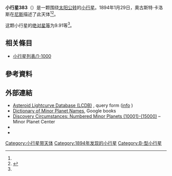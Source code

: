 {{Infobox planet
 | minorplanet     = yes
 | name            = 383 Janina
 | background      = #D6D6D6
 | image = 
 | image_size      = 
 | caption         =
 | discovery_ref   =  <ref name="MPC-object" />
 | discoverer      = [[奧古斯特·卡洛斯|奧古斯特·卡洛斯]]
 | discovery_site  = [[尼斯|尼斯]]
 | discovered      = 1894年1月29日
 | mpc_name        = 383 Janina
 | alt_names       = 383 Janina
 | pronounced      = 
 | named_after     = <ref name="MPC-object" />
 | mp_category     = [[主帶小行星|主帶小行星]] <ref name="MPC-object" /><ref name="jpldata" />
 | orbit_ref       = <ref name="a">[http://ssd.jpl.nasa.gov/sbdb.cgi?sstr=383 383] {{Wayback|url=http://ssd.jpl.nasa.gov/sbdb.cgi?sstr=383 |date=20200920052918 }}，小行星數據庫瀏覽器（JPL Small-Body Database Browser）－[[美国国家航空航天局|美国国家航空航天局]]喷气推进实验室</ref>
 | epoch           = 2018-03-23.0（[[儒略日|JD]] 2458200.5）
 | uncertainty     = 0
 | observation_arc = 
 | aphelion = {{convert|3.667|AU|km|3|abbr=on|lk=out}}
 | perihelion      = {{convert|2.6272810|AU|km|3|abbr=on}}
 | semimajor       = 3.1470768
 | eccentricity    = 0.1651678
 | period          = 5.58[[儒略年|yr]]
 | mean_anomaly    = 181.35775[[度|°]]
 | mean_motion     = {{Deg2DMS|0.17653990|sup=ms}} / day
 | inclination     = 2.65694
 | asc_node        = 92.80152°
 | arg_peri        = 323.61403
 | mean_diameter   = 
 | rotation        = 
 | albedo          =
 | spectral_type   =
 | abs_magnitude   = 9.91<ref name="jpldata" />
}}
'''小行星383'''（{{lang-en|383 Janina}}）是一颗围绕[[太阳|太阳]][[公转|公转]]的[[小行星|小行星]]。1894年1月29日，奧古斯特·卡洛斯在[[尼斯|尼斯]]描述了此天体<ref name="a" /><ref>{{cite news|title=小行星列表|url=http://cfa-www.harvard.edu/iau/lists/NumberedMPs.txt|accessdate=2018-10-19|newspaper=哈佛大学|archive-date=2008-05-17|archive-url=https://web.archive.org/web/20080517010638/http://cfa-www.harvard.edu/iau/lists/NumberedMPs.txt|dead-url=no}}</ref>。

这颗小行星的[[绝对星等|绝对星等]]为9.91等<ref name="a" />。

== 相关條目 ==
*[[小行星列表/1-1000|小行星列表/1-1000]]

== 參考資料 ==
{{reflist|refs=

<ref name="jpldata">{{cite web
 |type         = 2018-01-26 last obs.
 |title        = JPL Small-Body Database Browser:383 Janina-383 Janina
 |url          = https://ssd.jpl.nasa.gov/sbdb.cgi?sstr=383
 |publisher    = [[Jet_Propulsion_Laboratory|Jet Propulsion Laboratory]]
 |accessdate   = 28 March 2018
 |archive-date = 2020-09-20
 |archive-url  = https://web.archive.org/web/20200920052918/https://ssd.jpl.nasa.gov/sbdb.cgi?sstr=383
 |dead-url     = no
}}</ref>

<ref name="MPC-object">{{cite web
  |title      = 383 Janina
  |work      = Minor Planet Center
  |url      = https://www.minorplanetcenter.net/db_search/show_object?object_id=383
  |accessdate      = 28 March 2018
  |archive-date      = 2016-03-04
  |archive-url      = https://web.archive.org/web/20160304101739/http://www.minorplanetcenter.net/db_search/show_object?object_id=383
  |dead-url      = no
  }}</ref>

}}

==  外部連結 ==
* [http://www.minorplanet.info/PHP/lcdbsummaryquery.php Asteroid Lightcurve Database (LCDB)] {{Wayback|url=http://www.minorplanet.info/PHP/lcdbsummaryquery.php |date=20171210173955 }}, query form ([http://www.minorplanet.info/lightcurvedatabase.html info] {{Wayback|url=http://www.minorplanet.info/lightcurvedatabase.html |date=20171216050541 }})
* [https://books.google.com/books?id=aeAg1X7afOoC&pg Dictionary of Minor Planet Names], Google books
* [http://www.minorplanetcenter.net/iau/lists/NumberedMPs010001.html Discovery Circumstances: Numbered Minor Planets (10001)-(15000)] {{Wayback|url=http://www.minorplanetcenter.net/iau/lists/NumberedMPs010001.html |date=20180612162317 }} – Minor Planet Center
* {{AstDys|383}}
* {{JPL small body}}

{{Minor Planet Number|[[小行星382|小行星382]]|[[小行星384|小行星384]]}}
{{小天体}}

[[Category:小行星带天体|Category:小行星带天体]]
[[Category:1894年发现的小行星|Category:1894年发现的小行星]]
[[Category:B-型小行星|Category:B-型小行星]]
